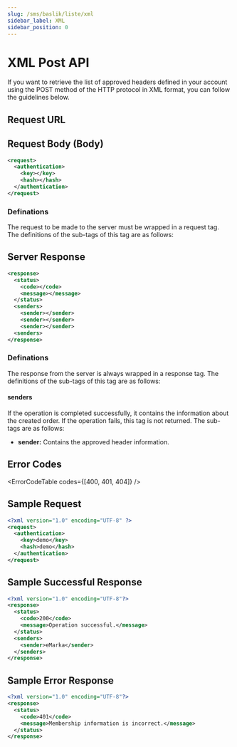 ```yaml
---
slug: /sms/baslik/liste/xml
sidebar_label: XML
sidebar_position: 0
---
```



# XML Post API
If you want to retrieve the list of approved headers defined in your account using the POST method of the HTTP protocol in XML format, you can follow the guidelines below.

## Request URL

<RequestURL type="POST" url="https://api.iletimerkezi.com/v1/get-sender" />

## Request Body (Body)

```xml
<request>
  <authentication>
    <key></key>
    <hash></hash>
  </authentication>
</request>
```

### Definations

The request to be made to the server must be wrapped in a <Badge>request</Badge> tag. The definitions of the sub-tags of this tag are as follows:

<AccessDescription />

## Server Response

```xml
<response>
  <status>
    <code></code>
    <message></message>
  </status>
  <senders>
    <sender></sender>
    <sender></sender>
    <sender></sender>
  <senders>
</response>
```

### Definations

The response from the server is always wrapped in a <Badge>response</Badge> tag. The definitions of the sub-tags of this tag are as follows:

<ResponseStatus />

#### senders
If the operation is completed successfully, it contains the information about the created order. If the operation fails, this tag is not returned. The sub-tags are as follows:

+ **sender:** Contains the approved header information.

## Error Codes

<ErrorCodeTable codes={[400, 401, 404]} />

## Sample Request
```xml
<?xml version="1.0" encoding="UTF-8" ?>
<request>
  <authentication>
    <key>demo</key>
    <hash>demo</hash>
  </authentication>
</request>
```

## Sample Successful Response
```xml
<?xml version="1.0" encoding="UTF-8"?>
<response>
  <status>
    <code>200</code>
    <message>Operation successful.</message>
  </status>
  <senders>
    <sender>eMarka</sender>
  </senders>
</response>
```

## Sample Error Response
```xml
<?xml version="1.0" encoding="UTF-8"?>
<response>
  <status>
    <code>401</code>
    <message>Membership information is incorrect.</message>
  </status>
</response>
```